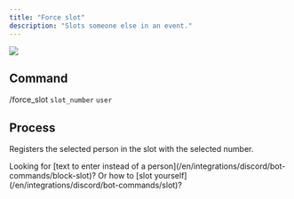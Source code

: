 ```yaml
---
title: "Force slot"
description: "Slots someone else in an event."
---
```


![](/images/integrationen/discord/bot-befehle/slot-erzwingen/Slotbot-ForceSlot.gif)

## Command

/force_slot `slot_number` `user`

## Process

Registers the selected person in the slot with the selected number.

<Info>
	Looking for [text to enter instead of a person](/en/integrations/discord/bot-commands/block-slot)?
	Or how to [slot yourself](/en/integrations/discord/bot-commands/slot)?
</Info>
